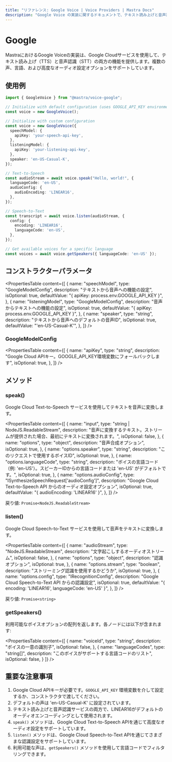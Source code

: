 ```yaml
---
title: "リファレンス: Google Voice | Voice Providers | Mastra Docs"
description: "Google Voice の実装に関するドキュメントで、テキスト読み上げと音声認識機能を提供します。"
---
```


# Google

MastraにおけるGoogle Voiceの実装は、Google Cloudサービスを使用して、テキスト読み上げ（TTS）と音声認識（STT）の両方の機能を提供します。複数の声、言語、および高度なオーディオ設定オプションをサポートしています。

## 使用例

```typescript
import { GoogleVoice } from "@mastra/voice-google";

// Initialize with default configuration (uses GOOGLE_API_KEY environment variable)
const voice = new GoogleVoice();

// Initialize with custom configuration
const voice = new GoogleVoice({
  speechModel: {
    apiKey: 'your-speech-api-key',
  },
  listeningModel: {
    apiKey: 'your-listening-api-key',
  },
  speaker: 'en-US-Casual-K',
});

// Text-to-Speech
const audioStream = await voice.speak("Hello, world!", {
  languageCode: 'en-US',
  audioConfig: {
    audioEncoding: 'LINEAR16',
  },
});

// Speech-to-Text
const transcript = await voice.listen(audioStream, {
  config: {
    encoding: 'LINEAR16',
    languageCode: 'en-US',
  },
});

// Get available voices for a specific language
const voices = await voice.getSpeakers({ languageCode: 'en-US' });
```

## コンストラクターパラメータ

<PropertiesTable
  content={[
    {
      name: "speechModel",
      type: "GoogleModelConfig",
      description: "テキストから音声への機能の設定",
      isOptional: true,
      defaultValue: "{ apiKey: process.env.GOOGLE_API_KEY }",
    },
    {
      name: "listeningModel",
      type: "GoogleModelConfig",
      description: "音声からテキストへの機能の設定",
      isOptional: true,
      defaultValue: "{ apiKey: process.env.GOOGLE_API_KEY }",
    },
    {
      name: "speaker",
      type: "string",
      description: "テキストから音声へのデフォルトの音声ID",
      isOptional: true,
      defaultValue: "'en-US-Casual-K'",
    },
  ]}
/>

### GoogleModelConfig

<PropertiesTable
  content={[
    {
      name: "apiKey",
      type: "string",
      description: "Google Cloud APIキー。GOOGLE_API_KEY環境変数にフォールバックします",
      isOptional: true,
    },
  ]}
/>

## メソッド

### speak()

Google Cloud Text-to-Speech サービスを使用してテキストを音声に変換します。

<PropertiesTable
  content={[
    {
      name: "input",
      type: "string | NodeJS.ReadableStream",
      description: "音声に変換するテキスト。ストリームが提供された場合、最初にテキストに変換されます。",
      isOptional: false,
    },
    {
      name: "options",
      type: "object",
      description: "音声合成オプション",
      isOptional: true,
    },
    {
      name: "options.speaker",
      type: "string",
      description: "このリクエストで使用するボイスID",
      isOptional: true,
    },
    {
      name: "options.languageCode",
      type: "string",
      description: "ボイスの言語コード（例: 'en-US'）。スピーカーIDからの言語コードまたは 'en-US' がデフォルトです。",
      isOptional: true,
    },
    {
      name: "options.audioConfig",
      type: "ISynthesizeSpeechRequest['audioConfig']",
      description: "Google Cloud Text-to-Speech API からのオーディオ設定オプション",
      isOptional: true,
      defaultValue: "{ audioEncoding: 'LINEAR16' }",
    },
  ]}
/>

戻り値: `Promise<NodeJS.ReadableStream>`

### listen()

Google Cloud Speech-to-Text サービスを使用して音声をテキストに変換します。

<PropertiesTable
  content={[
    {
      name: "audioStream",
      type: "NodeJS.ReadableStream",
      description: "文字起こしするオーディオストリーム",
      isOptional: false,
    },
    {
      name: "options",
      type: "object",
      description: "認識オプション",
      isOptional: true,
    },
    {
      name: "options.stream",
      type: "boolean",
      description: "ストリーミング認識を使用するかどうか",
      isOptional: true,
    },
    {
      name: "options.config",
      type: "IRecognitionConfig",
      description: "Google Cloud Speech-to-Text API からの認識設定",
      isOptional: true,
      defaultValue: "{ encoding: 'LINEAR16', languageCode: 'en-US' }",
    },
  ]}
/>

戻り値: `Promise<string>`

### getSpeakers()

利用可能なボイスオプションの配列を返します。各ノードには以下が含まれます:

<PropertiesTable
  content={[
    {
      name: "voiceId",
      type: "string",
      description: "ボイスの一意の識別子",
      isOptional: false,
    },
    {
      name: "languageCodes",
      type: "string[]",
      description: "このボイスがサポートする言語コードのリスト",
      isOptional: false,
    }
  ]}
/>

## 重要な注意事項

1. Google Cloud APIキーが必要です。`GOOGLE_API_KEY` 環境変数を介して設定するか、コンストラクタで渡してください。
2. デフォルトの声は 'en-US-Casual-K' に設定されています。
3. テキスト読み上げと音声認識サービスの両方で、LINEAR16がデフォルトのオーディオエンコーディングとして使用されます。
4. `speak()` メソッドは、Google Cloud Text-to-Speech APIを通じて高度なオーディオ設定をサポートしています。
5. `listen()` メソッドは、Google Cloud Speech-to-Text APIを通じてさまざまな認識設定をサポートしています。
6. 利用可能な声は、`getSpeakers()` メソッドを使用して言語コードでフィルタリングできます。
